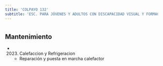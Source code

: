 ```yaml
---
title: 'COLPAYO 132'
subtitle: 'ESC. PARA JÓVENES Y ADULTOS CON DISCAPACIDAD VISUAL Y FORMACIÓN INTEGRAL N° 34 GRAL. SAN MARTÍN'
---
```


#


## Mantenimiento

*  (2023) Calefaccion y Refrigeracion 
    + Reparación y puesta en marcha calefactor



